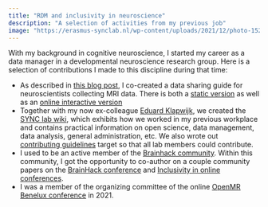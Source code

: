 ```yaml
---
title: "RDM and inclusivity in neuroscience"
description: "A selection of activities from my previous job"
image: "https://erasmus-synclab.nl/wp-content/uploads/2021/12/photo-1522071820081-009f0129c71c-1024x683.jpg"
---
```


With my background in cognitive neuroscience, I started my career as a data manager in a developmental neuroscience research group.
Here is a selection of contributions I made to this discipline during that time:

- As described in [this blog post](../../blog/2020-07-06-What-the-hack.md), I co-created a data sharing guide for neuroscientists collecting MRI data. There is both a [static version](https://doi.org/10.5281/zenodo.3822289) as well as an [online interactive version](https://www.dorienhuijser.com/MRIsharingguide/)
- Together with my now ex-colleague [Eduard Klapwijk](https://www.eur.nl/people/eduard-klapwijk), we created the [SYNC lab wiki](https://eur-synclab.github.io/), which exhibits how we worked in my previous workplace and contains practical information on open science, data management, data analysis, general administration, etc. We also wrote out [contributing guidelines](https://eur-synclab.github.io/about/contribute) target so that all lab members could contribute.
- I used to be an active member of the [Brainhack community](https://brainhack.org/). Within this community, I got the opportunity to co-author on a couple community papers on the [BrainHack conference](https://doi.org/10.1016/j.neuron.2021.04.001) and [Inclusivity in online conferences](https://doi.org/10.31234/osf.io/vj5tu).
- I was a member of the organizing committee of the online [OpenMR Benelux conference](https://openmrbenelux.github.io/) in 2021.
